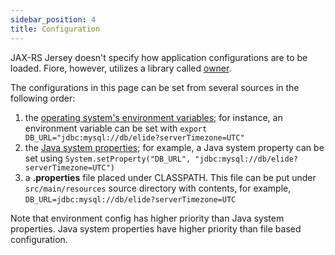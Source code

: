 ```yaml
---
sidebar_position: 4
title: Configuration
---
```



JAX-RS Jersey doesn't specify how application configurations are to be loaded. Fiore, however,
utilizes a library called [owner]. 

The configurations in this page can be set from several sources in the following order:

1. the [operating system's environment variables]; for instance, an environment variable can be set with
   `export DB_URL="jdbc:mysql://db/elide?serverTimezone=UTC"`
2. the [Java system properties]; for example, a Java system property can be set using
   `System.setProperty("DB_URL", "jdbc:mysql://db/elide?serverTimezone=UTC")`
3. a **.properties** file placed under CLASSPATH. This file can be put under `src/main/resources` source directory with
   contents, for example, `DB_URL=jdbc:mysql://db/elide?serverTimezone=UTC`

Note that environment config has higher priority than Java system properties. Java system properties have higher
priority than file based configuration.

[Java system properties]: https://docs.oracle.com/javase/tutorial/essential/environment/sysprop.html

[operating system's environment variables]: https://docs.oracle.com/javase/tutorial/essential/environment/env.html
[owner]: https://owner.qubitpi.org/
